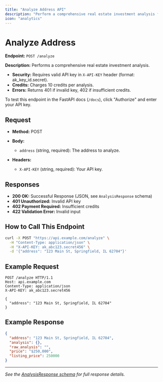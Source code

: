 ```yaml
---
title: "Analyze Address API"
description: "Perform a comprehensive real estate investment analysis for a property. Requires API key."
icon: "analytics"
---
```


# Analyze Address

**Endpoint:** `POST /analyze`

**Description:**
Performs a comprehensive real estate investment analysis.

- **Security:** Requires valid API key in `X-API-KEY` header (format: ak_key_id.secret).
- **Credits:** Charges 10 credits per analysis.
- **Errors:** Returns 401 if invalid key, 402 if insufficient credits.

To test this endpoint in the FastAPI docs (`/docs`), click "Authorize" and enter your API key.

## Request

- **Method:** POST
- **Body:**
  - `address` (string, required): The address to analyze.

- **Headers:**
  - `X-API-KEY` (string, required): Your API key.

## Responses

- **200 OK:** Successful Response (JSON, see `AnalysisResponse` schema)
- **401 Unauthorized:** Invalid API key
- **402 Payment Required:** Insufficient credits
- **422 Validation Error:** Invalid input

## How to Call This Endpoint

```bash
curl -X POST "https://api.example.com/analyze" \
  -H "Content-Type: application/json" \
  -H "X-API-KEY: ak_abc123.secret456" \
  -d '{"address": "123 Main St, Springfield, IL 62704"}'
```

## Example Request

```http
POST /analyze HTTP/1.1
Host: api.example.com
Content-Type: application/json
X-API-KEY: ak_abc123.secret456

{
  "address": "123 Main St, Springfield, IL 62704"
}
```

## Example Response

```json
{
  "address": "123 Main St, Springfield, IL 62704",
  "analysis": {},
  "raw_analysis": "",
  "price": "$250,000",
  "listing_price": 250000
}
```

---
*See the [AnalysisResponse schema](./analyze-response.mdx) for full response details.*